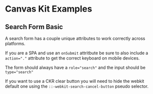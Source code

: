 


<Meta title="Examples/Search Form" />

# Canvas Kit Examples

## Search Form Basic

A search form has a couple unique attributes to work correctly across platforms.

If you are a SPA and use an `onSubmit` attritbute be sure to also include a `action="."` attribute
to get the correct keyboard on mobile devices.

The form should always have a `role="search"` and the input should be `type="search"`

If you want to use a CKR clear button you will need to hide the webkit default one using the
`::-webkit-search-cancel-button` pseudo selector.

<ExampleCodeBlock code={SearchFormBasic} />
